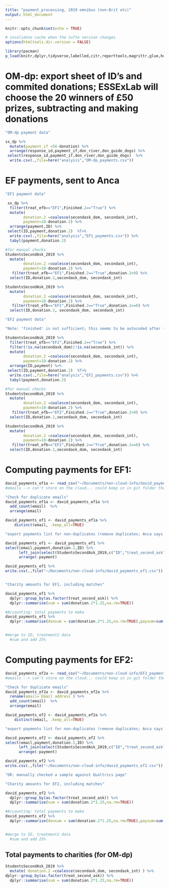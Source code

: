 ```yaml
---
title: "payment_processing, 2019 omnibus (non-Brit etc)"
output: html_document
---
```


```r
knitr::opts_chunk$set(echo = TRUE)

# invalidate cache when the tufte version changes
options(htmltools.dir.version = FALSE)

library(pacman)
p_load(knitr,dplyr,tidyverse,labelled,citr,reporttools,magrittr,glue,huxtable,experiment,dataMaid,RStata,estimatr,xtable,kableExtra,ggpubr)  #DR: I believe this loads all packages listed, installing missing ones from CRAN
```


# OM-dp: export sheet of ID's and commited donations; ESSExLab will choose the 20 winners of £50 prizes, subtracting and making donations
```r

"OM-dp payment data"

sx_dp %>%
  mutate(payment_if =50-donation) %>%
  arrange(response_id,payment_if,don_river,don_guide_dogs) %>%
 select(response_id,payment_if,don_river,don_guide_dogs)  %>%
  write.csv(.,file=here("analysis","OM-dp_payments.csv")) 

```

# EF payments, sent to Anca

```r

"EF1 payment data"

 sx_dp %>%
  filter(treat_efb=="EF1",Finished.2=="True") %>%
  mutate(
        donation.2 =coalesce(secondask_dom, secondask_int),
        payment=10-donation.2) %>% 
  arrange(payment,ID) %>%
 select(ID,payment,donation.2)  %T>%
  write.csv(.,file=here("analysis","EF1_payments.csv")) %>%
  tabyl(payment,donation.2)

#for manual checks 
StudentsSecondAsk_2019 %>% 
  mutate(
        donation.2 =coalesce(secondask_dom, secondask_int),
        payment=10-donation.2) %>% 
   filter(treat_efb=="EF1",Finished.2=="True",donation.2>0) %>% 
  select(ID,donation.2,secondask_dom, secondask_int)

StudentsSecondAsk_2019 %>% 
  mutate(
        donation.2 =coalesce(secondask_dom, secondask_int),
        payment=10-donation.2) %>% 
   filter(treat_efb=="EF1",Finished.2=="True",donation.2==0) %>% 
  select(ID,donation.2, secondask_dom, secondask_int)

"EF2 payment data"

"Note: 'finished' is not sufficient; this seems to be autocoded after (?) 1 week, they must have a nonmissing value for secondask_dom or secondask_int. If they have an answer for 'guessavgsalary' they got to this page or to the preceding one."

StudentsSecondAsk_2019 %>%
  filter(treat_efb=="EF2",Finished.2=="True") %>%
  filter(!is.na(secondask_dom)|!is.na(secondask_int)) %>%
  mutate(
        donation.2 =coalesce(secondask_dom, secondask_int),
        payment=10-donation.2) %>% 
  arrange(ID,payment) %>%
 select(ID,payment,donation.2)  %T>%
  write.csv(.,file=here("analysis","EF2_payments.csv")) %>%
  tabyl(payment,donation.2)

#for manual checks 
StudentsSecondAsk_2019 %>% 
  mutate(
        donation.2 =coalesce(secondask_dom, secondask_int),
        payment=10-donation.2) %>% 
   filter(treat_efb=="EF2",Finished.2=="True",donation.2>0) %>% 
  select(ID,donation.2,secondask_dom, secondask_int)

StudentsSecondAsk_2019 %>% 
  mutate(
        donation.2 =coalesce(secondask_dom, secondask_int),
        payment=10-donation.2) %>% 
   filter(treat_efb=="EF2",Finished.2=="True",donation.2==0) %>% 
  select(ID,donation.2,secondask_dom, secondask_int)

```

# Computing payments for EF1: 

```r

david_payments_ef1a <- read_csv("~/Documents/non-cloud-info/david_payments_ef1.csv")
#emails --> can't store on the cloud... could keep in in git folder though if I'm careful with the that 'no synch' file thing

"Check for duplicate emails"
david_payments_ef1a <- david_payments_ef1a %>% 
  add_count(email)  %>%
  arrange(email)

david_payments_ef1 <- david_payments_ef1a %>% 
    distinct(email, .keep_all=TRUE)

"export payments list for non-duplicates (remove duplicates; Anca says these were downloaded twice)"

david_payments_ef1 <- david_payments_ef1 %>%
select(email,payment,donation.2,ID) %>%
      left_join(select(StudentsSecondAsk_2019,c("ID","treat_second_ask")), by = "ID")  %>% 
      arrange(-payment) 

david_payments_ef1 %>%
write.csv(.,file("~/Documents/non-cloud-info/david_payments_ef1.csv"))


"Charity amounts for EF1, including matches"

david_payments_ef1 %>% 
  dplyr::group_by(as.factor(treat_second_ask)) %>%
  dplyr::summarise(sum = sum(donation.2*1.25,na.rm=TRUE))

#Accounting: total payments to make
david_payments_ef1 %>% 
  dplyr::summarise(donsum = sum(donation.2*1.25,na.rm=TRUE),paysum=sum(payment))


#merge to ID, treatment2 data
  #sum and add 25%

```

# Computing payments for EF2: 

```r


david_payments_ef2a <- read_csv("~/Documents/non-cloud-info/EF2_payments.csv")
#emails --> can't store on the cloud... could keep in in git folder though if I'm careful with the that 'no synch' file thing

"Check for duplicate emails"
david_payments_ef2a <- david_payments_ef2a %>% 
  rename(email=`Email address`) %>%
  add_count(email)  %>%
  arrange(email)

david_payments_ef2 <- david_payments_ef2a %>% 
    distinct(email, .keep_all=TRUE)

"export payments list for non-duplicates (remove duplicates; Anca says these were downloaded twice)"

david_payments_ef2 <- david_payments_ef2 %>%
select(email,payment,donation.2,ID) %>%
      left_join(select(StudentsSecondAsk_2019,c("ID","treat_second_ask")), by = "ID")  %>% 
      arrange(-payment) 

david_payments_ef2 %>%
write.csv(.,file("~/Documents/non-cloud-info/david_payments_ef2.csv"))

"DR: manually checked a sample against Qualtrics page"

"Charity amounts for EF2, including matches"

david_payments_ef2 %>% 
  dplyr::group_by(as.factor(treat_second_ask)) %>%
  dplyr::summarise(sum = sum(donation.2*1.25,na.rm=TRUE))

#Accounting: total payments to make
david_payments_ef2 %>% 
  dplyr::summarise(donsum = sum(donation.2*1.25,na.rm=TRUE),paysum=sum(payment))


#merge to ID, treatment2 data
  #sum and add 25%

```

## Total payments to charities (for OM-dp)

```r

StudentsSecondAsk_2019 %>% 
  mutate( donation.2 =coalesce(secondask_dom, secondask_int) ) %>% 
dplyr::group_by(as.factor(treat_second_ask)) %>%
  dplyr::summarise(sum = sum(donation.2*1.25,na.rm=TRUE))
 
```
